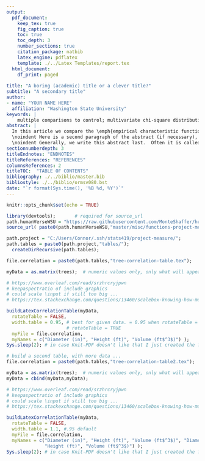 ```yaml
---
output:
  pdf_document:
    keep_tex: true
    fig_caption: true
    toc: true
    toc_depth: 3 
    number_sections: true
    citation_package: natbib
    latex_engine: pdflatex
    template: ./../Latex Templates/report.tex
  html_document:
    df_print: paged
    
title: "A boring (academic) title or a clever title?"
subtitle: "A secondary title"
author: 
- name: "YOUR NAME HERE"
  affiliation: "Washington State University"
keywords: |
    multiple comparisons to control; multivariate chi-square distribution; nonlinear growth curves; Richard's curve; simulated critical points
abstract: |
  In this article we compare the \emph{empirical characteristic function} \citep{Tukey:1977, Becker:1988} to a \emph{moment-generating-functional form} to compute the proportion of hypotheses $m$ that are rejected under the null hypothesis. \vspace{0.25in}
  \noindent Here is a second paragraph of the abstract (if necessary), and with the pipe notation it doesn't break. Notice it still needs to be indented. \vspace{0.25in}
  \noindent Generally, we write this abstract last.  Often it is called the executive summary. It should succinctly summarize the entire document.  You can include references such as this one to the Appendices section \ref{sec:appendix} if necessary.
sectionnumberdepth: 3
titleEndnotes: "ENDNOTES"
titleReferences: "REFERENCES"
columnsReferences: 2
titleTOC:  "TABLE OF CONTENTS"
bibliography: ./../biblio/master.bib
bibliostyle: ./../biblio/ormsv080.bst
date: "`r format(Sys.time(), '%B %d, %Y')`"
---
```


```r
knitr::opts_chunk$set(echo = TRUE)
```



```r
library(devtools);       # required for source_url
path.humanVerseWSU = "https://raw.githubusercontent.com/MonteShaffer/humanVerseWSU/"
source_url( paste0(path.humanVerseWSU,"master/misc/functions-project-measure.R") );

path.project = "C:/Users/Connor/.ssh/stats419/project-measure/";
path.tables = paste0(path.project,"tables/");
  createDirRecursive(path.tables);
```



```r
file.correlation = paste0(path.tables,"tree-correlation-table.tex");

myData = as.matrix(trees);  # numeric values only, only what will appear in table

# https://www.overleaf.com/read/srzhrcryjpwn
# keepaspectratio of include graphics 
# could scale \input if still too big ...
# https://tex.stackexchange.com/questions/13460/scalebox-knowing-how-much-it-scales#13487

buildLatexCorrelationTable(myData, 
  rotateTable = FALSE,
  width.table = 0.95, # best for given data. = 0.95 when rotateTable = FALSE. 0.60 when 
                      # rotateTable = TRUE
  myFile = file.correlation,
  myNames = c("Diameter (in)", "Height (ft)", "Volume (ft$^3$)") );
Sys.sleep(2); # in case Knit-PDF doesn't like that I just created the file...
```

\newpage

\input{tables/tree-correlation-table} 

\newpage

```r
# build a second table, with more data ... 
file.correlation = paste0(path.tables,"tree-correlation-table2.tex");

myData = as.matrix(trees);  # numeric values only, only what will appear in table
myData = cbind(myData,myData);

# https://www.overleaf.com/read/srzhrcryjpwn
# keepaspectratio of include graphics 
# could scale \input if still too big ...
# https://tex.stackexchange.com/questions/13460/scalebox-knowing-how-much-it-scales#13487

buildLatexCorrelationTable(myData, 
  rotateTable = FALSE,
  width.table = 1.1, #.95 default
  myFile = file.correlation,
  myNames = c("Diameter (in)", "Height (ft)", "Volume (ft$^3$)", "Diameter (in)", 
              "Height (ft)", "Volume (ft$^3$)") );
Sys.sleep(2); # in case Knit-PDF doesn't like that I just created the file...
```

\newpage

\input{tables/tree-correlation-table2} 

\newpage